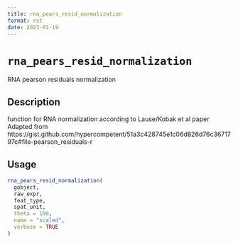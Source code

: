 ```yaml
--- 
title: rna_pears_resid_normalization 
format: rst 
date: 2023-01-19 
--- 
```

# `rna_pears_resid_normalization`

RNA pearson residuals normalization


## Description

function for RNA normalization according to Lause/Kobak et al paper
 Adapted from https://gist.github.com/hypercompetent/51a3c428745e1c06d826d76c3671797c#file-pearson_residuals-r


## Usage

```r
rna_pears_resid_normalization(
  gobject,
  raw_expr,
  feat_type,
  spat_unit,
  theta = 100,
  name = "scaled",
  verbose = TRUE
)
```


